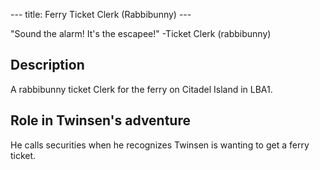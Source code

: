 ---
title: Ferry Ticket Clerk (Rabbibunny)
---

{{twinsunica import}}{{Infobox Character
 |image=Ticket_clerk_rabbibunny.JPG
 |race=Rabbibunny
 |gender=Male
 |size=average
 |age=Adult
 |magical=
 |lba1=
 |lba2=
 |alignment=
 |occupation=
 |requires=
 |amount=
 |fam1=
 |fam2=
 |planet=
 |island=
 |building=
}}

"Sound the alarm! It's the escapee!"
-Ticket Clerk (rabbibunny)

==Description==

A rabbibunny ticket Clerk for the ferry on Citadel Island in LBA1.

==Role in Twinsen's adventure==

He calls securities when he recognizes Twinsen is wanting to get a ferry ticket.

<!-- remove these category links when they're all automated by categorizers...
[[Category: Rabbibunnies]]
[[Category: Male characters]]
[[Category: Average characters]]
[[Category: Adult characters]]
[[Category: Citadel Island inhabitants]] -->